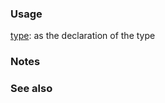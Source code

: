 {{cpp/keyword/title|{{tt|char16_t}} {{mark since c++11}}}}
{{cpp/keyword/navbar}}

===Usage===
[[cpp/language/types#char16_t|{{tt|char16_t}} type]]: as the declaration of the type

===Notes===
{{feature test macro|__cpp_unicode_characters|New character types ({{c/core|char16_t}} and {{c/core|char32_t}})|value=200704L|std=C++11}}

===See also===
{{cpp/keywords/fundamental types list}}

{{langlinks|de|es|fr|it|ja|pt|ru|zh}}